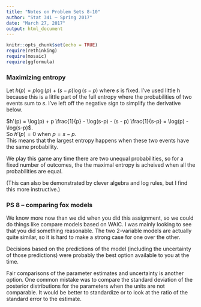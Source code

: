 ```yaml
---
title: "Notes on Problem Sets 8-10"
author: "Stat 341 — Spring 2017"
date: "March 27, 2017"
output: html_document
---
```


```r
knitr::opts_chunk$set(echo = TRUE)
require(rethinking)
require(mosaic)
require(ggformula)
```


### Maximizing entropy

Let $h(p) = p \log(p) + (s - p) \log(s-p)$ where $s$ is fixed.  I've used little
h because this is a little part of the full entropy where the probabilities of
two events sum to $s$.  I've left off the negative sign to simplify the derivative
below.


$h'(p) = \log(p) + p \frac{1}{p} - \log(s-p) - (s - p) \frac{1}{s-p} =  \log(p) - \log(s-p)$.  
So $h'(p) = 0$ when $p = s-p$.  
This means that the largest entropy happens when these two events have the same 
probability.

We play this game any time there are two unequal probabilities, so for a fixed
number of outcomes, the the maximal entropy is acheived when all the probabilities 
are equal.

(This can also be demonstrated by clever algebra and log rules, 
but I find this more instructive.)

### PS 8 -- comparing fox models

We know more now than we did when you did this assignment, so we could do things
like compare models based on WAIC.  I was mainly looking to see that you did 
something reasonable.  The two 2-variable models are actually quite similar, so 
it is hard to make a strong case for one over the other.

Decisions based on the predictions of the model (including the uncertainty of those 
predictions) were probably the best option available to you at the time.

Fair comparisons of the parameter estimates and uncertainty is another option.
One common mistake was to compare the standard deviation of the posterior 
distributions for the parameters when the units are not comparable.  It would be better
to standardize or to look at the ratio of the standard error to the estimate.


    